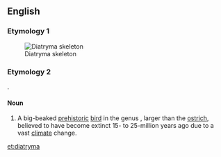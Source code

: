 {{also|Diatryma}}
==English==
{{wikipedia|Gastornis}}
{{wikispecies|Gastornis}}

===Etymology 1===
{{rfe}}[[Image:Gastornis.jpg|thumb|Diatryma skeleton]]

===Etymology 2===
{{etyl|grc|en}} {{term|διατρήμα||canoe|tr=diatrēma|sc=polytonic|lang=grc}}.

====Noun====
{{en-noun}}

# A big-beaked [[prehistoric]] [[bird]] in the genus {{taxlink|Gastornis|genus}}, larger than the [[ostrich]], believed to have become extinct 15- to 25-million years ago due to a vast [[climate]] change.

[[et:diatryma]]